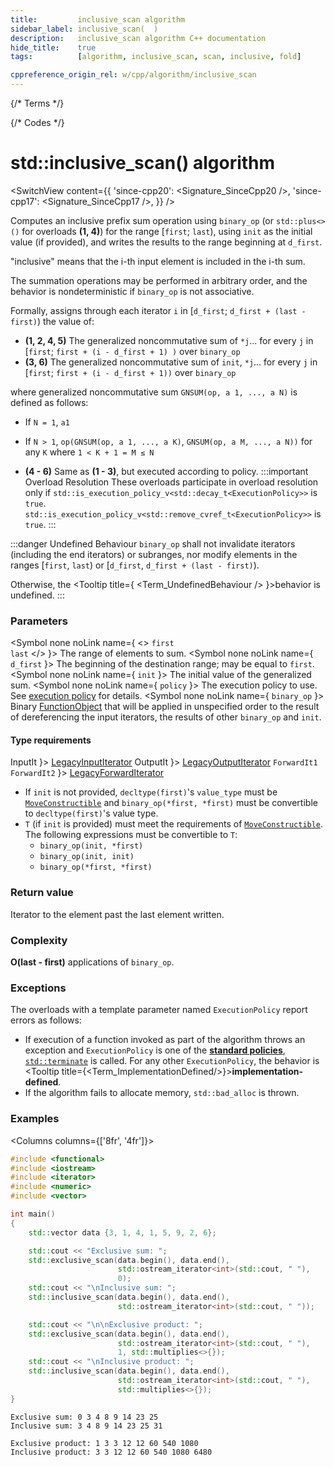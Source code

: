 ```yaml
---
title:         inclusive_scan algorithm
sidebar_label: inclusive_scan(  )
description:   inclusive_scan algorithm C++ documentation
hide_title:    true
tags:          [algorithm, inclusive_scan, scan, inclusive, fold]

cppreference_origin_rel: w/cpp/algorithm/inclusive_scan
---
```




{/* Terms */}


{/* Codes */}


# std::inclusive_scan() algorithm

<SwitchView content={{
  'since-cpp20': <Signature_SinceCpp20 />,
  'since-cpp17': <Signature_SinceCpp17 />,
}} />

Computes an inclusive prefix sum operation using `binary_op` (or `std::plus<>()` for overloads **(1, 4)**) for the range [`first`; `last`), using `init` as the initial value (if provided), and writes the results to the range beginning at `d_first`.

"inclusive" means that the i-th input element is included in the i-th sum.

The summation operations may be performed in arbitrary order, and the behavior is nondeterministic if `binary_op` is not associative.

Formally, assigns through each iterator `i` in [`d_first`; `d_first + (last - first)`) the value of:

- **(1, 2, 4, 5)** The generalized noncommutative sum of `*j`... for every `j` in [`first`; `first + (i - d_first + 1) )` over `binary_op`
- **(3, 6)** The generalized noncommutative sum of `init`, `*j`... for every `j` in [`first`; `first + (i - d_first + 1))` over `binary_op`

where generalized noncommutative sum `GNSUM(op, a 1, ..., a N)` is defined as follows:
- If `N = 1`, `a1`
- If `N > 1`, `op(GNSUM(op, a 1, ..., a K)`, `GNSUM(op, a M, ..., a N))` for any `K` where `1 < K + 1 = M ≤ N`


- **(4 - 6)** Same as **(1 - 3)**, but executed according to policy.
	:::important Overload Resolution
	These overloads participate in overload resolution only if
	<Until v='cpp20'> <code>std::is_execution_policy_v&lt;std::decay_t&lt;ExecutionPolicy&gt;&gt;</code> is <code>true</code>. </Until>
	<Since v='cpp20'> <code>std::is_execution_policy_v&lt;std::remove_cvref_t&lt;ExecutionPolicy&gt;&gt;</code> is <code>true</code>. </Since>
	:::

:::danger Undefined Behaviour
`binary_op` shall not invalidate iterators (including the end iterators) or subranges, nor modify elements in the ranges [<code>first</code>, <code>last</code>) or [<code>d_first</code>, <code>d_first + (last - first)</code>).

Otherwise, the <Tooltip title={ <Term_UndefinedBehaviour /> }>behavior is undefined</Tooltip>.
:::

### Parameters

<SymbolTable>

  <Symbol none noLink name={ <> <code>first</code> <br/> <code>last</code> </> }>
    The range of elements to sum.
  </Symbol>
  <Symbol none noLink name={ <code>d_first</code> }>
    The beginning of the destination range; may be equal to <code>first</code>.
  </Symbol>
  <Symbol none noLink name={ <code>init</code> }>
    The initial value of the generalized sum.
  </Symbol>
  <Symbol none noLink name={ <code>policy</code> }>
    The execution policy to use. See <a href="#">execution policy</a> for details.
  </Symbol>
  <Symbol none noLink name={ <code>binary_op</code> }>
    Binary <a href="/docs/named_req/FunctionObject">FunctionObject</a> that will be applied in unspecified order to the result of dereferencing the input iterators, the results of other <code>binary_op</code> and <code>init</code>.
  </Symbol>

</SymbolTable>

#### Type requirements

<SymbolTable>
  <Symbol none noLink name={ <code>InputIt</code> }>
    <a href="/docs/named_req/LegacyInputIterator">LegacyInputIterator</a>
  </Symbol>
  <Symbol none noLink name={ <code>OutputIt</code> }>
    <a href="/docs/named_req/LegacyOutputIterator">LegacyOutputIterator</a>
  </Symbol>
  <Symbol none noLink name={ <> <code>ForwardIt1</code> <br/> <code>ForwardIt2</code> </> }>
    <a href="/docs/named_req/LegacyForwardIterator">LegacyForwardIterator</a>
  </Symbol>
</SymbolTable>

- If `init` is not provided, `decltype(first)`'s `value_type` must be [`MoveConstructible`](/docs/named_req/MoveConstructible) and `binary_op(*first, *first)` must be convertible to `decltype(first)`'s value type.
- `T` (if `init` is provided) must meet the requirements of [`MoveConstructible`](/docs/named_req/MoveConstructible).
  The following expressions must be convertible to `T`:
  - `binary_op(init, *first)`
  - `binary_op(init, init)`
  - `binary_op(*first, *first)`

### Return value

Iterator to the element past the last element written.

### Complexity

**O(last - first)** applications of `binary_op`.

### Exceptions

The overloads with a template parameter named `ExecutionPolicy` report errors as follows:
- If execution of a function invoked as part of the algorithm throws an exception and `ExecutionPolicy` is one of the [**standard policies**](#), [`std::terminate`](#) is called.
	For any other `ExecutionPolicy`, the behavior is <Tooltip title={<Term_ImplementationDefined/>}>**implementation-defined**</Tooltip>.
- If the algorithm fails to allocate memory, `std::bad_alloc` is thrown.

### Examples

<Columns columns={['8fr', '4fr']}>
<div>

```cpp title='Main.cpp' showLineNumbers
#include <functional>
#include <iostream>
#include <iterator>
#include <numeric>
#include <vector>

int main()
{
    std::vector data {3, 1, 4, 1, 5, 9, 2, 6};

    std::cout << "Exclusive sum: ";
    std::exclusive_scan(data.begin(), data.end(),
                        std::ostream_iterator<int>(std::cout, " "),
                        0);
    std::cout << "\nInclusive sum: ";
    std::inclusive_scan(data.begin(), data.end(),
                        std::ostream_iterator<int>(std::cout, " "));

    std::cout << "\n\nExclusive product: ";
    std::exclusive_scan(data.begin(), data.end(),
                        std::ostream_iterator<int>(std::cout, " "),
                        1, std::multiplies<>{});
    std::cout << "\nInclusive product: ";
    std::inclusive_scan(data.begin(), data.end(),
                        std::ostream_iterator<int>(std::cout, " "),
                        std::multiplies<>{});
}
```

</div>
<div>

```plaintext title="Possible output"
Exclusive sum: 0 3 4 8 9 14 23 25
Inclusive sum: 3 4 8 9 14 23 25 31

Exclusive product: 1 3 3 12 12 60 540 1080
Inclusive product: 3 3 12 12 60 540 1080 6480
```

</div>
</Columns>
